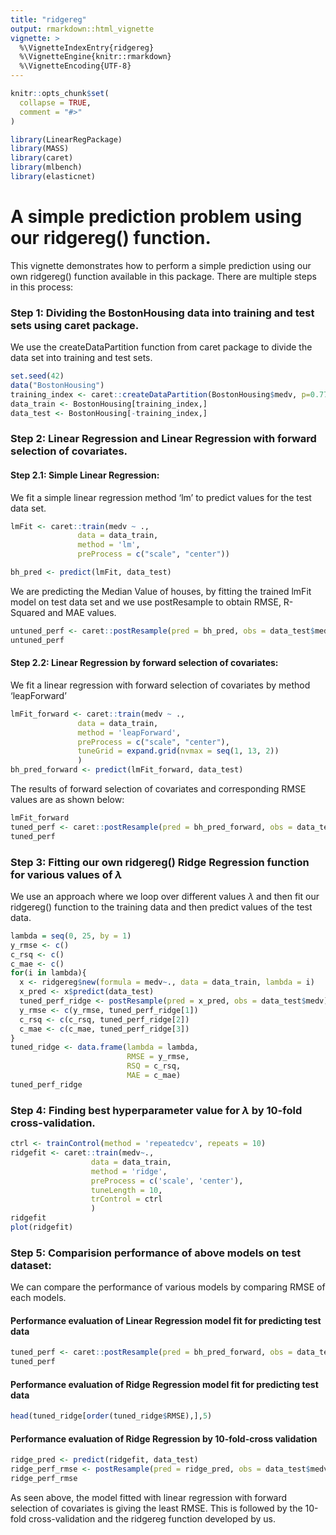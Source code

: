 ```yaml
---
title: "ridgereg"
output: rmarkdown::html_vignette
vignette: >
  %\VignetteIndexEntry{ridgereg}
  %\VignetteEngine{knitr::rmarkdown}
  %\VignetteEncoding{UTF-8}
---
```


```r
knitr::opts_chunk$set(
  collapse = TRUE,
  comment = "#>"
)
```

```r
library(LinearRegPackage)
library(MASS)
library(caret)
library(mlbench)
library(elasticnet)
```

# A simple prediction problem using our ridgereg() function.

This vignette demonstrates how to perform a simple prediction using our own ridgereg() function available in this package. 
There are multiple steps in this process:

### Step 1: Dividing the BostonHousing data into training and test sets using caret package.
We use the createDataPartition function from caret package to divide the data set into training and test sets.
```r
set.seed(42)
data("BostonHousing")
training_index <- caret::createDataPartition(BostonHousing$medv, p=0.77, list = F)
data_train <- BostonHousing[training_index,]
data_test <- BostonHousing[-training_index,]

```

### Step 2: Linear Regression and Linear Regression with forward selection of covariates.

#### Step 2.1: Simple Linear Regression:
We fit a simple linear regression method 'lm' to predict values for the test data set.
```r
lmFit <- caret::train(medv ~ .,
               data = data_train,
               method = 'lm',
               preProcess = c("scale", "center"))

bh_pred <- predict(lmFit, data_test)
```

We are predicting the Median Value of houses, by fitting the trained lmFit model on test data set and we use postResample to obtain RMSE, R-Squared and MAE values.
```r

untuned_perf <- caret::postResample(pred = bh_pred, obs = data_test$medv)
untuned_perf
```

#### Step 2.2: Linear Regression by forward selection of covariates:
We fit a linear regression with forward selection of covariates by method 'leapForward'
```r

lmFit_forward <- caret::train(medv ~ .,
               data = data_train,
               method = 'leapForward',
               preProcess = c("scale", "center"),
               tuneGrid = expand.grid(nvmax = seq(1, 13, 2))
               )
bh_pred_forward <- predict(lmFit_forward, data_test)
```

The results of forward selection of covariates and corresponding RMSE values are as shown below:
```r

lmFit_forward
tuned_perf <- caret::postResample(pred = bh_pred_forward, obs = data_test$medv)
tuned_perf

```

### Step 3: Fitting our own ridgereg() Ridge Regression function for various values of $\lambda$

We use an approach where we loop over different values $\lambda$ and then fit our ridgereg() function to the training data and then predict values of the test data.

```r
lambda = seq(0, 25, by = 1)
y_rmse <- c()
c_rsq <- c()
c_mae <- c()
for(i in lambda){
  x <- ridgereg$new(formula = medv~., data = data_train, lambda = i)
  x_pred <- x$predict(data_test)
  tuned_perf_ridge <- postResample(pred = x_pred, obs = data_test$medv)
  y_rmse <- c(y_rmse, tuned_perf_ridge[1])
  c_rsq <- c(c_rsq, tuned_perf_ridge[2])
  c_mae <- c(c_mae, tuned_perf_ridge[3])
}
tuned_ridge <- data.frame(lambda = lambda,
                          RMSE = y_rmse,
                          RSQ = c_rsq,
                          MAE = c_mae)
tuned_perf_ridge
```

### Step 4: Finding best hyperparameter value for $\lambda$ by 10-fold cross-validation.

```r
ctrl <- trainControl(method = 'repeatedcv', repeats = 10)
ridgefit <- caret::train(medv~.,
                  data = data_train,
                  method = 'ridge',
                  preProcess = c('scale', 'center'),
                  tuneLength = 10,
                  trControl = ctrl
                  )
ridgefit
plot(ridgefit)

```

### Step 5: Comparision performance of above models on test dataset:
We can compare the performance of various models by comparing RMSE of each models.

#### Performance evaluation of Linear Regression model fit for predicting test data

```r
tuned_perf <- caret::postResample(pred = bh_pred_forward, obs = data_test$medv)
tuned_perf
```

#### Performance evaluation of Ridge Regression model fit for predicting test data
```r
head(tuned_ridge[order(tuned_ridge$RMSE),],5)
```

#### Performance evaluation of Ridge Regression by 10-fold-cross validation

```r
ridge_pred <- predict(ridgefit, data_test)
ridge_perf_rmse <- postResample(pred = ridge_pred, obs = data_test$medv)
ridge_perf_rmse
```

As seen above, the model fitted with linear regression with forward selection of covariates is giving the least RMSE. This is followed by the 10-fold cross-validation and the ridgereg function developed by us.